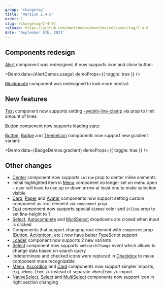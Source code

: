 ```yaml
---
group: 'changelog'
title: 'Version 2.4.0'
order: 1
slug: /changelog/2-4-0/
release: https://github.com/mantinedev/mantine/releases/tag/2.4.0
date: 'September 8th, 2021'
---
```



## Components redesign

[Alert](https://mantine.dev/core/alert/) component was redesigned, it now supports icon and close button:

<Demo data={AlertDemos.usage} demoProps={{ toggle: true }} />

[Blockquote](https://mantine.dev/core/blockquote/) component was redesigned to look more neutral:

<Demo data={BlockquoteDemos.configurator} />

## New features

[Text](https://mantine.dev/core/text/) component now supports setting [-webkit-line-clamp](https://developer.mozilla.org/en-US/docs/Web/CSS/-webkit-line-clamp)
via prop to limit amount of lines:

<Demo data={TextDemos.linesConfigurator} />

[Button](https://mantine.dev/core/button/) component now supports loading state:

<Demo data={ButtonDemos.loadingConfigurator} />

[Button](https://mantine.dev/core/button/), [Badge](https://mantine.dev/core/badge/) and [ThemeIcon](https://mantine.dev/core/ThemeIcon/) components now support new gradient variant:

<Demo data={BadgeDemos.gradient} demoProps={{ toggle: true }} />

## Other changes

- [Center](https://mantine.dev/core/center/) component now supports `inline` prop to center inline elements
- Initial highlighted item in [Menu](https://mantine.dev/core/menu/) component no longer set on menu open – user will have to use up or down arrow at least one to make selection visible
- [Card](https://mantine.dev/core/card/), [Paper](https://mantine.dev/core/paper/) and [Avatar](https://mantine.dev/core/avatar/) components now support setting custom component as root element via `component` prop
- [Text](https://mantine.dev/core/text/#dimmed) component now supports special `dimmed` color and `inline` prop to set line-height to 1
- [Select](https://mantine.dev/core/select/), [Autocomplete](https://mantine.dev/core/autocomplete/) and [MultiSelect](https://mantine.dev/core/multi-select/) dropdowns are closed when input is clicked
- Components that support changing root element with `component` prop ([Button](https://mantine.dev/core/button/), [ActionIcon](https://mantine.dev/core/action-icon/), etc.) now have better TypeScript support
- [Loader](https://mantine.dev/core/loader/) component now supports 2 new variants
- [Select](https://mantine.dev/core/select/) component now supports `onSearchChange` event which allows to change data based on search query
- Indeterminate and checked icons were replaced in [Checkbox](https://mantine.dev/core/checkbox/) to make component more recognizable
- [Menu](https://mantine.dev/core/menu/), [Accordion](https://mantine.dev/core/accordion/) and [Card](https://mantine.dev/core/card/) components now support simpler imports, e.g. `<Menu.Item />` instead of separate `<MenuItem />` import
- [NativeSelect](https://mantine.dev/core/native-select/#right-section), [Select](https://mantine.dev/core/select/#right-section) and [MultiSelect](https://mantine.dev/core/multi-select/#right-section) components now support icon in right section changing
